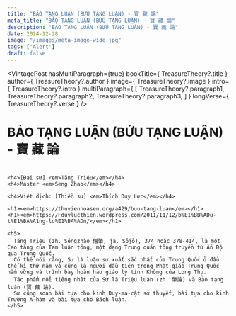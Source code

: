 ```yaml
---
title: "BẢO TẠNG LUẬN (BỬU TẠNG LUẬN) - 寶 藏 論"
meta_title: "BẢO TẠNG LUẬN (BỬU TẠNG LUẬN) - 寶 藏 論"
description: "BẢO TẠNG LUẬN (BỬU TẠNG LUẬN) - 寶 藏 論"
date: 2024-12-28
image: "/images/meta-image-wide.jpg"
tags: ['Alert']
draft: false
---
```



<div style="width: 50%; margin: auto">
  <Youtube client:load id={TreasureTheory?.youtubeId} title={TreasureTheory?.title} />
</div>

<VintagePost
  hasMultiParagraph={true}
  bookTitle={ TreasureTheory?.title }
  author={ TreasureTheory?.author }
  image={ TreasureTheory?.image }
  intro={ TreasureTheory?.intro }
  multiParagraph={
    [
      TreasureTheory?.paragraph1,
      TreasureTheory?.paragraph2,
      TreasureTheory?.paragraph3,
    ]
  }
  longVerse={ TreasureTheory?.verse }
/>

<div className="grid bg-body dark:bg-darkmode-body">

  <div className="container vi-teachings">
    <h1>BẢO TẠNG LUẬN (BỬU TẠNG LUẬN) - 寶 藏 論</h1>
    <h1></h1>

    <h4>[Đại sư] <em>Tăng Triệu</em></h4>
    <h4>Master <em>Seng Zhao</em></h4>

    <h4>Việt dịch: [Thiền sư] <em>Thích Duy Lực</em></h4>

    <h1><em>https://thuvienhoasen.org/a429/buu-tang-luan</em></h1>
    <h1><em>https://Fduylucthien.wordpress.com/2011/11/12/b%E1%BB%ADu-t%E1%BA%A1ng-lu%E1%BA%ADn/</em></h1>

    <h5>
      Tăng Triệu (zh. Sēngzhào 僧肇, ja. Sōjō), 374 hoặc 378-414, là một Cao tăng của Tam luận tông, một dạng Trung quán tông truyền từ Ấn Độ qua Trung Quốc.
      Có thể nói rằng, Sư là luận sư xuất sắc nhất của Trung Quốc ở đầu thế kỉ thứ năm và cũng là người đầu tiên trong Phật giáo Trung Quốc nắm vững và trình bày hoàn hảo giáo lý tính Không của Long Thụ.
      Tác phẩm nổi tiếng nhất của Sư là Triệu luận (zh. 肇論) và Bảo tạng luận (寶 藏 論).
      Sư cũng soạn bài tựa cho kinh Duy-ma-cật sở thuyết, bài tựa cho kinh Trường A-hàm và bài tựa cho Bách luận.
    </h5>
  </div>

</div>
